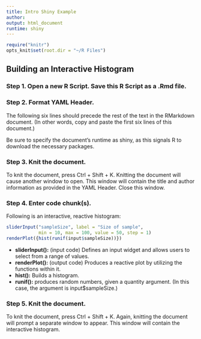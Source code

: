 ---
title: Intro Shiny Example
author: 
output: html_document
runtime: shiny
---

```{r "setup", include=FALSE}
require("knitr")
opts_knit$set(root.dir = "~/R Files")
```

## Building an Interactive Histogram

### Step 1. Open a new R Script. Save this R Script as a .Rmd file. 

### Step 2. Format YAML Header. 

The following six lines should precede the rest of the text in the RMarkdown document. (In other words, copy and paste the first six lines of this document.)

Be sure to specify the document's runtime as shiny, as this signals R to download the necessary packages. 

### Step 3. Knit the document. 

To knit the document, press Ctrl + Shift + K. Knitting the document will cause another window to open. This window will contain the title and author information as provided in the YAML Header. Close this window. 

### Step 4. Enter code chunk(s).

Following is an interactive, reactive histogram: 

``` {r, echo = FALSE}
sliderInput("sampleSize", label = "Size of sample", 
            min = 10, max = 100, value = 50, step = 1)
renderPlot({hist(runif(input$sampleSize))})
```


* **sliderInput():** (input code) Defines an input widget and allows users to select from a range of values.   
* **renderPlot():** (output code) Produces a reactive plot by utilizing the functions within it.   
* **hist():** Builds a histogram.  
* **runif():** produces random numbers, given a quantity argument. (In this case, the argument is input$sampleSize.) 

### Step 5. Knit the document.

To knit the document, press Ctrl + Shift + K. Again, knitting the document will prompt a separate window to appear. This window will contain the interactive histogram.